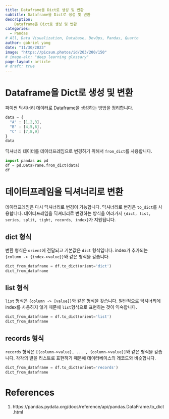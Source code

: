 ```yaml
---
title: Dataframe을 Dict로 생성 및 변환
subtitle: Dataframe을 Dict로 생성 및 변환
description:
    Dataframe을 Dict로 생성 및 변환
categories:
  - Pandas
# All, Data Visualization, Database, DevOps, Pandas, Quarto
author: gabriel yang
date: "11/30/2023"
image: "https://picsum.photos/id/203/200/150"
# image-alt: "deep learning glossary"
page-layout: article
# draft: true
---
```


# Dataframe을 Dict로 생성 및 변환

파이썬 딕셔너리 데이터로 Dataframe을 생성하는 방법을 정리합니다.

``` python
data = {
  "A" : [1,2,3],
  "B" : [4,5,6],
  "C" : [7,8,9]
}
data
```

딕셔너리 데이터를 데이터프레임으로 변경하기 위해서 `from_dict`를 사용합니다.
``` python
import pandas as pd
df = pd.DataFrame.from_dict(data)
df
```

# 데이터프레임을 딕셔너리로 변환

데이터프레임은 다시 딕셔너리로 변경이 가능합니다. 딕셔너리로 변경은 `to_dict`를 사용합니다. 데이터프레임을 딕셔너리로 변경하는 방식을 여러가지 `{dict, list, series, split, tight, records, index}`가 지원됩니다. 

## dict 형식

변환 형식은 `orient`에 전달되고 기본값은 `dict` 형식입니다. index가 추가되는 `{column -> {index->value}}`와 같은 형식을 갖습니다.
``` python
dict_from_dataframe = df.to_dict(orient='dict')
dict_from_dataframe
```



## list 형식

`list` 형식은 `{column -> [value]}`와 같은 형식을 갖습니다. 일반적으로 딕셔너리에 index를 사용하지 않기 때문에 `list`형식으로 표현하는 것이 익숙합니다.

``` python
dict_from_dataframe = df.to_dict(orient='list')
dict_from_dataframe
```

## records 형식

`records` 형식은 `[{column->value}, ... , {column->value}]`와 같은 형식을 갖습니다. 각각의 열을 리스트로 표현하기 때문에 데이터베이스의 레코드와 비슷합니다. 

``` python
dict_from_dataframe = df.to_dict(orient='records')
dict_from_dataframe
```


# References
1. https://pandas.pydata.org/docs/reference/api/pandas.DataFrame.to_dict.html
